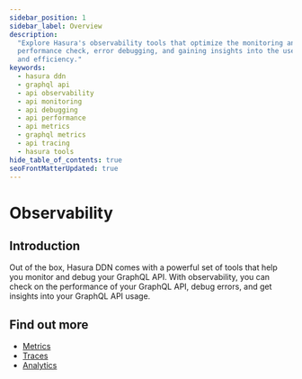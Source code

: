 ```yaml
---
sidebar_position: 1
sidebar_label: Overview
description:
  "Explore Hasura's observability tools that optimize the monitoring and debugging of your GraphQL API. Learn about
  performance check, error debugging, and gaining insights into the use of your GraphQL API for increased productivity
  and efficiency."
keywords:
  - hasura ddn
  - graphql api
  - api observability
  - api monitoring
  - api debugging
  - api performance
  - api metrics
  - graphql metrics
  - api tracing
  - hasura tools
hide_table_of_contents: true
seoFrontMatterUpdated: true
---
```



# Observability

## Introduction

Out of the box, Hasura DDN comes with a powerful set of tools that help you monitor and debug your GraphQL API. With
observability, you can check on the performance of your GraphQL API, debug errors, and get insights into your GraphQL
API usage.

## Find out more

- [Metrics](/observability/metrics.mdx)
- [Traces](/observability/traces.mdx)
- [Analytics](/observability/model-analytics/index.mdx)
